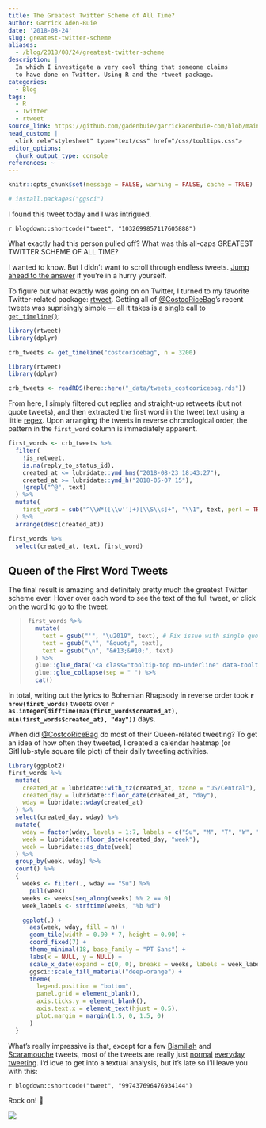 ```yaml
---
title: The Greatest Twitter Scheme of All Time?
author: Garrick Aden-Buie
date: '2018-08-24'
slug: greatest-twitter-scheme
aliases:
  - /blog/2018/08/24/greatest-twitter-scheme
description: |
  In which I investigate a very cool thing that someone claims
  to have done on Twitter. Using R and the rtweet package.
categories:
  - Blog
tags:
  - R
  - Twitter
  - rtweet
source_link: https://github.com/gadenbuie/garrickadenbuie-com/blob/main/content/blog/2018/2018-08-24-costcoricebag.Rmd
head_custom: |
  <link rel="stylesheet" type="text/css" href="/css/tooltips.css">
editor_options:
  chunk_output_type: console
references: ~
---
```


[rtweet]: https://rtweet.info

```r
knitr::opts_chunk$set(message = FALSE, warning = FALSE, cache = TRUE)
```

```r
# install.packages("ggsci")
```

I found this tweet today and I was intrigued.

`r blogdown::shortcode("tweet", "1032699857117605888")`

What exactly had this person pulled off?
What was this all-caps GREATEST TWITTER SCHEME OF ALL TIME?

I wanted to know.
But I didn't want to scroll through endless tweets.
[Jump ahead to the answer](#final-result) if you're in a hurry yourself.

To figure out what exactly was going on on Twitter, I turned to my favorite Twitter-related package: [rtweet].
Getting all of [&commat;CostcoRiceBag](https://twitter.com/CostcoRiceBag)'s recent tweets was suprisingly simple — all it takes is a single call to [`get_timeline()`](https://rtweet.info/reference/get_timeline.html):

```r
library(rtweet)
library(dplyr)

crb_tweets <- get_timeline("costcoricebag", n = 3200)
```

```r
library(rtweet)
library(dplyr)

crb_tweets <- readRDS(here::here("_data/tweets_costcoricebag.rds"))
```

From here, I simply filtered out replies and straight-up retweets (but not quote tweets), and then extracted the first word in the tweet text using a little [regex](/project/regexplain/).
Upon arranging the tweets in reverse chronological order, the pattern in the `first_word` column is immediately apparent.

```r
first_words <- crb_tweets %>%
  filter(
    !is_retweet,
    is.na(reply_to_status_id),
    created_at <= lubridate::ymd_hms("2018-08-23 18:43:27"),
    created_at >= lubridate::ymd_h("2018-05-07 15"),
    !grepl("^@", text)
  ) %>%
  mutate(
    first_word = sub("^\\W*([\\w'’]+)[\\S\\s]+", "\\1", text, perl = TRUE)
  ) %>%
  arrange(desc(created_at))

first_words %>%
  select(created_at, text, first_word)
```

## Queen of the First Word Tweets {#final-result}

The final result is amazing and definitely pretty much the greatest Twitter scheme ever.
Hover over each word to see the text of the full tweet, or click on the word to go to the tweet.

<blockquote>
```r
first_words %>%
  mutate(
    text = gsub("'", "\u2019", text), # Fix issue with single quote
    text = gsub("\"", "&quot;", text),
    text = gsub("\n", "&#13;&#10;", text)
  ) %>%
  glue::glue_data('<a class="tooltip-top no-underline" data-tooltip="{text}" style="color: var(--slate-40);" href="{status_url}">{first_word}</a>') %>%
  glue::glue_collapse(sep = " ") %>%
  cat()
```
</blockquote>

In total, writing out the lyrics to Bohemian Rhapsody in reverse order took
**`r nrow(first_words)`** tweets over
**`r as.integer(difftime(max(first_words$created_at), min(first_words$created_at), "day"))`** days.

When did [&commat;CostcoRiceBag](https://twitter.com/CostcoRiceBag) do most of their Queen-related tweeting?
To get an idea of how often they tweeted, I created a calendar heatmap (or GitHub-style square tile plot) of their daily tweeting activities.

```r
library(ggplot2)
first_words %>%
  mutate(
    created_at = lubridate::with_tz(created_at, tzone = "US/Central"),
    created_day = lubridate::floor_date(created_at, "day"),
    wday = lubridate::wday(created_at)
  ) %>%
  select(created_day, wday) %>%
  mutate(
    wday = factor(wday, levels = 1:7, labels = c("Su", "M", "T", "W", "Tr", "F", "Sa")),
    week = lubridate::floor_date(created_day, "week"),
    week = lubridate::as_date(week)
  ) %>%
  group_by(week, wday) %>%
  count() %>%
  {
    weeks <- filter(., wday == "Su") %>%
      pull(week)
    weeks <- weeks[seq_along(weeks) %% 2 == 0]
    week_labels <- strftime(weeks, "%b %d")

    ggplot(.) +
      aes(week, wday, fill = n) +
      geom_tile(width = 0.90 * 7, height = 0.90) +
      coord_fixed(7) +
      theme_minimal(18, base_family = "PT Sans") +
      labs(x = NULL, y = NULL) +
      scale_x_date(expand = c(0, 0), breaks = weeks, labels = week_labels) +
      ggsci::scale_fill_material("deep-orange") +
      theme(
        legend.position = "bottom",
        panel.grid = element_blank(),
        axis.ticks.y = element_blank(),
        axis.text.x = element_text(hjust = 0.5),
        plot.margin = margin(1.5, 0, 1.5, 0)
      )
  }
```

What's really impressive is that, except for a few [Bismillah](https://twitter.com/CostcoRiceBag/status/1006312148497305601) and [Scaramouche](https://twitter.com/CostcoRiceBag/status/1017228225779511297) tweets, most of the tweets are really just
[normal](https://twitter.com/CostcoRiceBag/status/1011437034035122178)
[everyday](https://twitter.com/CostcoRiceBag/status/996618711535640577)
[tweeting](https://twitter.com/CostcoRiceBag/status/1023396608426303489).
I'd love to get into a textual analysis, but it's late so I'll leave you with this:

`r blogdown::shortcode("tweet", "997437696476934144")`

Rock on! &#x1F918;

![](https://media.giphy.com/media/3o6ZtjUZAD5Lf0QFLW/giphy.gif)
